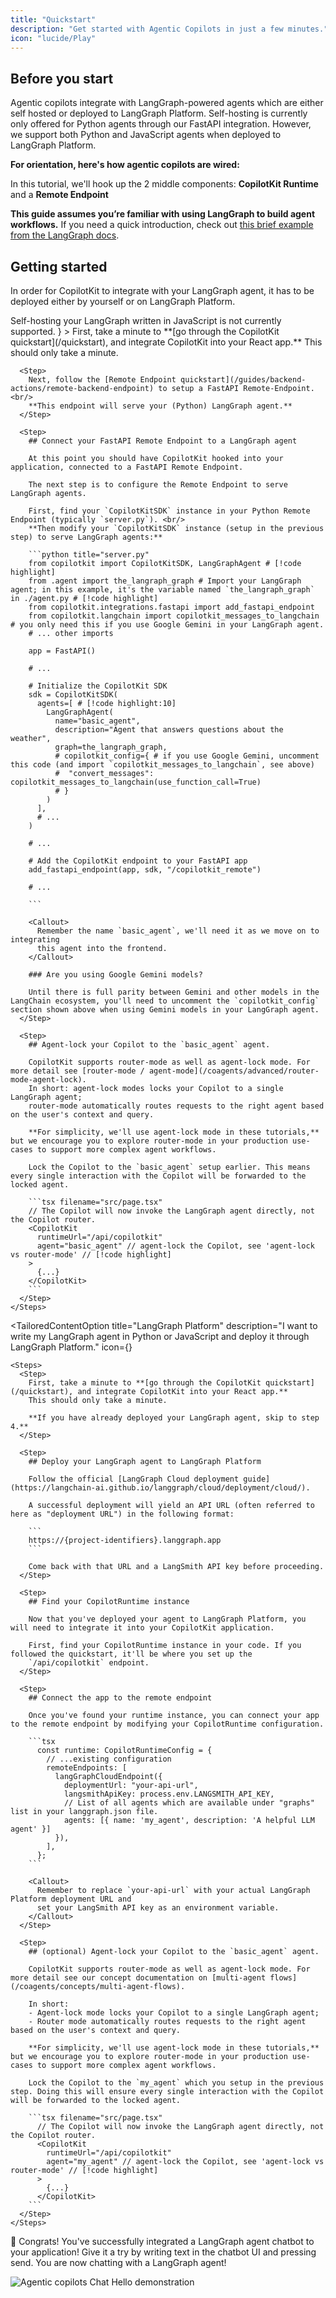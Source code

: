 ```yaml
---
title: "Quickstart"
description: "Get started with Agentic Copilots in just a few minutes."
icon: "lucide/Play"
---
```




## Before you start

Agentic copilots integrate with LangGraph-powered agents which are either self hosted or deployed to LangGraph Platform. Self-hosting
is currently only offered for Python agents through our FastAPI integration. However, we support both Python and JavaScript agents when
deployed to LangGraph Platform.

**For orientation, here's how agentic copilots are wired:**

<CoAgentsDiagram />

In this tutorial, we'll hook up the 2 middle components: **CopilotKit Runtime** and a **Remote Endpoint**

**This guide assumes you’re familiar with using LangGraph to build agent workflows.** If you need a quick introduction, 
check out [this brief example from the LangGraph docs](https://langchain-ai.github.io/langgraph/).

## Getting started

In order for CopilotKit to integrate with your LangGraph agent, it has to be deployed either by yourself or on LangGraph Platform.

<Callout type="info">
  Self-hosting your LangGraph written in JavaScript is not currently supported.
</Callout>

<TailoredContent>
  <TailoredContentOption 
    title="Self-hosted"
    description="I want to write my LangGraph agent in Python and self-host it."
    icon={<FaPython />}
  >
    <Steps>
      <Step>
        First, take a minute to **[go through the CopilotKit quickstart](/quickstart), and integrate CopilotKit into your React app.**
        This should only take a minute.
      </Step>

      <Step>
        Next, follow the [Remote Endpoint quickstart](/guides/backend-actions/remote-backend-endpoint) to setup a FastAPI Remote-Endpoint.<br/>
        **This endpoint will serve your (Python) LangGraph agent.**
      </Step>

      <Step>
        ## Connect your FastAPI Remote Endpoint to a LangGraph agent

        At this point you should have CopilotKit hooked into your application, connected to a FastAPI Remote Endpoint.

        The next step is to configure the Remote Endpoint to serve LangGraph agents.

        First, find your `CopilotKitSDK` instance in your Python Remote Endpoint (typically `server.py`). <br/>
        **Then modify your `CopilotKitSDK` instance (setup in the previous step) to serve LangGraph agents:**

        ```python title="server.py"
        from copilotkit import CopilotKitSDK, LangGraphAgent # [!code highlight]
        from .agent import the_langraph_graph # Import your LangGraph agent; in this example, it's the variable named `the_langraph_graph` in ./agent.py # [!code highlight]
        from copilotkit.integrations.fastapi import add_fastapi_endpoint
        from copilotkit.langchain import copilotkit_messages_to_langchain # you only need this if you use Google Gemini in your LangGraph agent.
        # ... other imports

        app = FastAPI()

        # ...

        # Initialize the CopilotKit SDK
        sdk = CopilotKitSDK(
          agents=[ # [!code highlight:10]
            LangGraphAgent(
              name="basic_agent",
              description="Agent that answers questions about the weather",
              graph=the_langraph_graph,
              # copilotkit_config={ # if you use Google Gemini, uncomment  this code (and import `copilotkit_messages_to_langchain`, see above)
              #  "convert_messages": copilotkit_messages_to_langchain(use_function_call=True)
              # }
            )
          ],
          # ...
        )

        # ...

        # Add the CopilotKit endpoint to your FastAPI app
        add_fastapi_endpoint(app, sdk, "/copilotkit_remote")

        # ...

        ```

        <Callout>
          Remember the name `basic_agent`, we'll need it as we move on to integrating
          this agent into the frontend.
        </Callout>

        ### Are you using Google Gemini models?

        Until there is full parity between Gemini and other models in the LangChain ecosystem, you'll need to uncomment the `copilotkit_config` section shown above when using Gemini models in your LangGraph agent.
      </Step>

      <Step>
        ## Agent-lock your Copilot to the `basic_agent` agent.

        CopilotKit supports router-mode as well as agent-lock mode. For more detail see [router-mode / agent-mode](/coagents/advanced/router-mode-agent-lock).
        In short: agent-lock modes locks your Copilot to a single LangGraph agent;
        router-mode automatically routes requests to the right agent based on the user's context and query.

        **For simplicity, we'll use agent-lock mode in these tutorials,** but we encourage you to explore router-mode in your production use-cases to support more complex agent workflows.

        Lock the Copilot to the `basic_agent` setup earlier. This means every single interaction with the Copilot will be forwarded to the locked agent.

        ```tsx filename="src/page.tsx"
        // The Copilot will now invoke the LangGraph agent directly, not the Copilot router.
        <CopilotKit
          runtimeUrl="/api/copilotkit"
          agent="basic_agent" // agent-lock the Copilot, see 'agent-lock vs router-mode' // [!code highlight]
        >
          {...}
        </CopilotKit>
        ```
      </Step>
    </Steps>
  </TailoredContentOption>

  <TailoredContentOption
    title="LangGraph Platform"
    description="I want to write my LangGraph agent in Python or JavaScript and deploy it through LangGraph Platform."
    icon={<FaCloud />}
  >
    <Steps>
      <Step>
        First, take a minute to **[go through the CopilotKit quickstart](/quickstart), and integrate CopilotKit into your React app.**
        This should only take a minute.

        **If you have already deployed your LangGraph agent, skip to step 4.**
      </Step>

      <Step>
        ## Deploy your LangGraph agent to LangGraph Platform

        Follow the official [LangGraph Cloud deployment guide](https://langchain-ai.github.io/langgraph/cloud/deployment/cloud/).

        A successful deployment will yield an API URL (often referred to here as "deployment URL") in the following format: 

        ```
        https://{project-identifiers}.langgraph.app
        ```

        Come back with that URL and a LangSmith API key before proceeding.
      </Step>

      <Step>
        ## Find your CopilotRuntime instance

        Now that you've deployed your agent to LangGraph Platform, you will need to integrate it into your CopilotKit application.

        First, find your CopilotRuntime instance in your code. If you followed the quickstart, it'll be where you set up the
        `/api/copilotkit` endpoint.
      </Step>

      <Step>
        ## Connect the app to the remote endpoint

        Once you've found your runtime instance, you can connect your app to the remote endpoint by modifying your CopilotRuntime configuration.

        ```tsx
          const runtime: CopilotRuntimeConfig = {
            // ...existing configuration
            remoteEndpoints: [ 
              langGraphCloudEndpoint({
                deploymentUrl: "your-api-url",
                langsmithApiKey: process.env.LANGSMITH_API_KEY,
                // List of all agents which are available under "graphs" list in your langgraph.json file.
                agents: [{ name: 'my_agent', description: 'A helpful LLM agent' }]
              }),
            ],
          };
        ```

        <Callout>
          Remember to replace `your-api-url` with your actual LangGraph Platform deployment URL and
          set your LangSmith API key as an environment variable.
        </Callout>
      </Step>

      <Step>
        ## (optional) Agent-lock your Copilot to the `basic_agent` agent.

        CopilotKit supports router-mode as well as agent-lock mode. For more detail see our concept documentation on [multi-agent flows](/coagents/concepts/multi-agent-flows).

        In short:
        - Agent-lock mode locks your Copilot to a single LangGraph agent;
        - Router mode automatically routes requests to the right agent based on the user's context and query.

        **For simplicity, we'll use agent-lock mode in these tutorials,** but we encourage you to explore router-mode in your production use-cases to support more complex agent workflows.

        Lock the Copilot to the `my_agent` which you setup in the previous step. Doing this will ensure every single interaction with the Copilot will be forwarded to the locked agent.

        ```tsx filename="src/page.tsx"
          // The Copilot will now invoke the LangGraph agent directly, not the Copilot router.
          <CopilotKit
            runtimeUrl="/api/copilotkit"
            agent="my_agent" // agent-lock the Copilot, see 'agent-lock vs router-mode' // [!code highlight]
          >
            {...}
          </CopilotKit>
        ```
      </Step>
    </Steps>
  </TailoredContentOption>
</TailoredContent>

🎉 Congrats! You've successfully integrated a LangGraph agent chatbot to your application!
Give it a try by writing text in the chatbot UI and pressing send.
You are now chatting with a LangGraph agent!

<Frame className="my-6">
  <img
    src="/images/coagents/CoAgents-ChatHello.gif"
    alt="Agentic copilots Chat Hello demonstration"
    className="w-2/3 mx-auto"
  />
</Frame>

<CoAgentsEnterpriseCTA />
